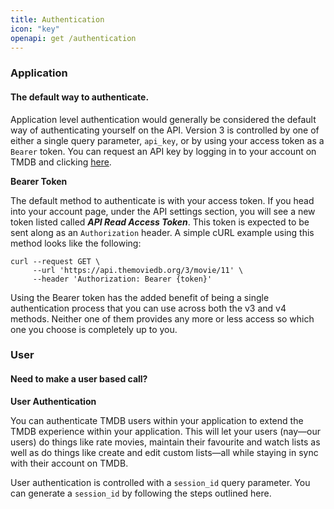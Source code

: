 ```yaml
---
title: Authentication
icon: "key"
openapi: get /authentication
---
```


### Application

#### The default way to authenticate.

Application level authentication would generally be considered the default way of authenticating yourself on the API. Version 3 is controlled by one of either a single query parameter, `api_key`, or by using your access token as a `Bearer` token. You can request an API key by logging in to your account on TMDB and clicking [here](https://www.themoviedb.org/settings/api).

**Bearer Token**

The default method to authenticate is with your access token. If you head into your account page, under the API settings section, you will see a new token listed called **_API Read Access Token_**. This token is expected to be sent along as an `Authorization` header. A simple cURL example using this method looks like the following:

```cURL
curl --request GET \
     --url 'https://api.themoviedb.org/3/movie/11' \
     --header 'Authorization: Bearer {token}'
```

Using the Bearer token has the added benefit of being a single authentication process that you can use across both the v3 and v4 methods. Neither one of them provides any more or less access so which one you choose is completely up to you.

### User

#### Need to make a user based call?

**User Authentication**

You can authenticate TMDB users within your application to extend the TMDB experience within your application. This will let your users (nay—our users) do things like rate movies, maintain their favourite and watch lists as well as do things like create and edit custom lists—all while staying in sync with their account on TMDB.

User authentication is controlled with a `session_id` query parameter. You can generate a `session_id` by following the steps outlined here.
